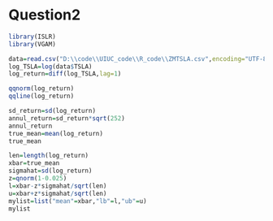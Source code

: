 
# Question2

```R
library(ISLR)
library(VGAM)

```

```R
data=read.csv("D:\\code\\UIUC_code\\R_code\\ZMTSLA.csv",encoding="UTF-8",header=TRUE)
log_TSLA=log(data$TSLA)
log_return=diff(log_TSLA,lag=1)

qqnorm(log_return)
qqline(log_return)
```


```r
sd_return=sd(log_return)
annul_return=sd_return*sqrt(252)
annul_return
true_mean=mean(log_return)
true_mean

```

```r
len=length(log_return)
xbar=true_mean
sigmahat=sd(log_return)
z=qnorm(1-0.025)
l=xbar-z*sigmahat/sqrt(len)
u=xbar+z*sigmahat/sqrt(len)
mylist=list("mean"=xbar,"lb"=l,"ub"=u)
mylist

```
